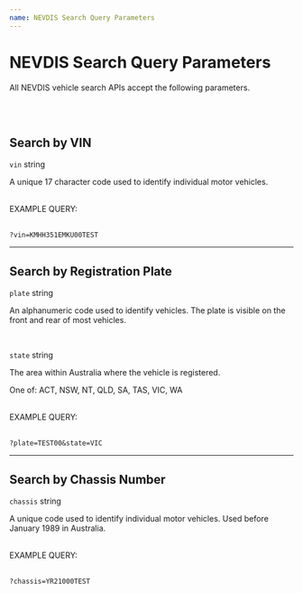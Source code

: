 ```yaml
---
name: NEVDIS Search Query Parameters
---
```




<NextSeo
    title='NEVDIS Search Query Parameters'
    description='All NEVDIS vehicle search APIs accept the following parameters.'
/>

<HStack>
<Box className="box-full" h="100%" px="40px" py="10px">

# NEVDIS Search Query Parameters

All NEVDIS vehicle search APIs accept the following parameters.

<br/><br/>

## Search by VIN

`vin` <span className="smaller-text">string</span>
<p>
A unique 17 character code used to identify individual motor vehicles.
</p>

<br/>

<div className="smaller-text">EXAMPLE QUERY:</div>
<br/>

`?vin=KMHH351EMKU00TEST`

___


## Search by Registration Plate

`plate` <span className="smaller-text">string</span>
<p>
An alphanumeric code used to identify vehicles. The plate is visible on the front and rear of most vehicles.
</p>
<br/>

`state` <span className="smaller-text">string</span>

The area within Australia where the vehicle is registered.
<p className="smaller-text">One of: ACT, NSW, NT, QLD, SA, TAS, VIC, WA</p>

<br/>

<div className="smaller-text">EXAMPLE QUERY:</div>
<br/>


`?plate=TEST00&state=VIC`

___


## Search by Chassis Number

`chassis` <span className="smaller-text">string</span>
<p>
A unique code used to identify individual motor vehicles. Used before January 1989 in Australia.
</p>

<br/>

<div className="smaller-text">EXAMPLE QUERY:</div>
<br/>

`?chassis=YR21000TEST`


</Box>

</HStack>
